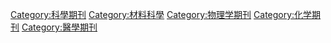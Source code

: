[[Category:科學期刊|Category:科學期刊]]
[[Category:材料科學|Category:材料科學]]
[[Category:物理学期刊|Category:物理学期刊]]
[[Category:化学期刊|Category:化学期刊]]
[[Category:醫學期刊|Category:醫學期刊]]